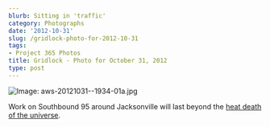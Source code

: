 ```yaml
---
blurb: Sitting in 'traffic'
category: Photographs
date: '2012-10-31'
slug: /gridlock-photo-for-2012-10-31
tags:
- Project 365 Photos
title: Gridlock - Photo for October 31, 2012
type: post
---
```



![Image: aws-20121031--1934-01a.jpg](/aws-20121031--1934-01a.jpg)

Work on Southbound 95 around Jacksonville will last beyond the [heat death of the universe](http://en.wikipedia.org/wiki/Heat_death_of_the_universe).
